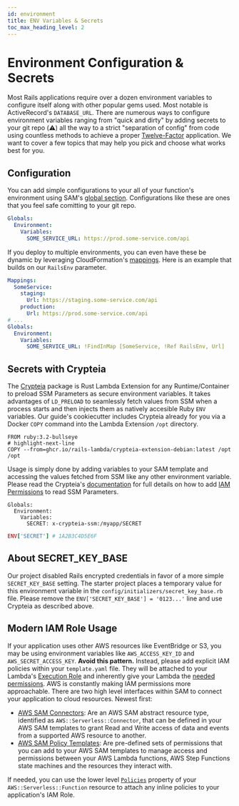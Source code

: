 ```yaml
---
id: environment
title: ENV Variables & Secrets
toc_max_heading_level: 2
---
```



# Environment Configuration & Secrets

Most Rails applications require over a dozen environment variables to configure itself along with other popular gems used. Most notable is ActiveRecord's `DATABASE_URL`. There are numerous ways to configure environment variables ranging from "quick and dirty" by adding secrets to your git repo (⚠️) all the way to a strict "separation of config" from code using countless methods to achieve a proper [Twelve-Factor](https://12factor.net/config) application. We want to cover a few topics that may help you pick and choose what works best for you.

## Configuration

You can add simple configurations to your all of your function's environment using SAM's [global section](https://docs.aws.amazon.com/serverless-application-model/latest/developerguide/sam-specification-template-anatomy-globals.html). Configurations like these are ones that you feel safe comitting to your git repo.

```yaml title="template.yaml"
Globals:
  Environment:
    Variables:
      SOME_SERVICE_URL: https://prod.some-service.com/api
```

If you deploy to multiple environments, you can even have these be dynamic by leveraging CloudFormation's [mappings](https://docs.aws.amazon.com/AWSCloudFormation/latest/UserGuide/mappings-section-structure.html). Here is an example that builds on our `RailsEnv` parameter.

```yaml title="template.yaml"
Mappings:
  SomeService:
    staging:
      Url: https://staging.some-service.com/api
    production:
      Url: https://prod.some-service.com/api
# ...
Globals:
  Environment:
    Variables:
      SOME_SERVICE_URL: !FindInMap [SomeService, !Ref RailsEnv, Url]
```

## Secrets with Crypteia

The [Crypteia](https://github.com/rails-lambda/crypteia) package is Rust Lambda Extension for any Runtime/Container to preload SSM Parameters as secure environment variables. It takes advantages of `LD_PRELOAD` to seamlessly fetch values from SSM when a process starts and then injects them as natively accesible Ruby `ENV` variables. Our <DocLink id="quick-start" /> guide's cookiecutter includes Crypteia already for you via a Docker `COPY` command into the Lambda Extension `/opt` directory.

```docker title="Dockerfile"
FROM ruby:3.2-bullseye
# highlight-next-line
COPY --from=ghcr.io/rails-lambda/crypteia-extension-debian:latest /opt /opt
```

Usage is simply done by adding variables to your SAM template and accessing the values fetched from SSM like any other environment variable. Please read the Crypteia's [documentation](https://github.com/rails-lambda/crypteia) for full details on how to add [IAM Permissions](https://github.com/rails-lambda/crypteia#iam-permissions) to read SSM Parameters.

```title="template.yaml"
Globals:
  Environment:
    Variables:
      SECRET: x-crypteia-ssm:/myapp/SECRET
```

```ruby
ENV['SECRET'] # 1A2B3C4D5E6F
```

## About SECRET_KEY_BASE

Our <DocLink id="quick-start" name="cookiecutter" /> project disabled Rails encrypted credentials in favor of a more simple `SECRET_KEY_BASE` setting. The starter project places a temporary value for this environment variable in the `config/initializers/secret_key_base.rb` file. Please remove the `ENV['SECRET_KEY_BASE'] = '0123...'` line and use Crypteia as described above.

## Modern IAM Role Usage

If your application uses other AWS resources like EventBridge or S3, you may be using environment variables like `AWS_ACCESS_KEY_ID` and `AWS_SECRET_ACCESS_KEY`. **Avoid this pattern.** Instead, please add explicit IAM policies within your `template.yaml` file. They will be attached to your Lambda's [Execution Role](https://docs.aws.amazon.com/lambda/latest/dg/lambda-intro-execution-role.html) and inherently give your Lambda the [needed permissions](https://docs.aws.amazon.com/serverless-application-model/latest/developerguide/sam-permissions.html). AWS is constantly making IAM permissions more approachable. There are two high level interfaces within SAM to connect your application to cloud resources. Newest first:

- [AWS SAM Connectors](https://docs.aws.amazon.com/serverless-application-model/latest/developerguide/managing-permissions-connectors.html): Are an AWS SAM abstract resource type, identified as `AWS::Serverless::Connector`, that can be defined in your AWS SAM templates to grant Read and Write access of data and events from a supported AWS resource to another.
- [AWS SAM Policy Templates](https://docs.aws.amazon.com/serverless-application-model/latest/developerguide/serverless-policy-templates.html): Are pre-defined sets of permissions that you can add to your AWS SAM templates to manage access and permissions between your AWS Lambda functions, AWS Step Functions state machines and the resources they interact with.

If needed, you can use the lower level [`Policies`](https://docs.aws.amazon.com/serverless-application-model/latest/developerguide/sam-resource-function.html#sam-function-policies) property of your `AWS::Serverless::Function` resource to attach any inline policies to your application's IAM Role.
